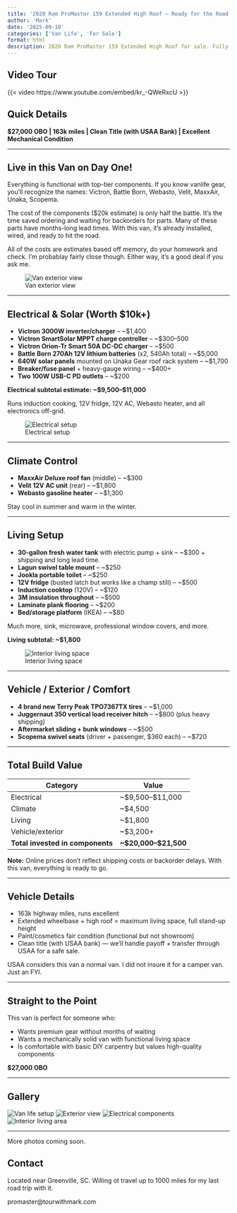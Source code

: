```yaml
---
title: '2020 Ram ProMaster 159 Extended High Roof – Ready for the Road'
author: 'Mark'
date: '2025-09-10'
categories: ['Van Life', 'For Sale']
format: html
description: 2020 Ram ProMaster 159 Extended High Roof for sale. Fully built vanlife conversion with Victron electrical, Battle Born batteries, 640W solar, Webasto heater, Velit AC. $27,000 OBO. 163k miles. Clean title.
---
```


## Video Tour

{{< video https://www.youtube.com/embed/kr_-QWeRxcU >}}

## Quick Details

**$27,000 OBO | 163k miles | Clean Title (with USAA Bank) | Excellent Mechanical Condition**

---

## Live in this Van on Day One!

Everything is functional with top-tier components. If you know vanlife gear, you'll recognize the names: Victron, Battle Born, Webasto, Velit, MaxxAir, Unaka, Scopema.

The cost of the components ($20k estimate) is only half the battle. It's the time saved ordering and waiting for backorders for parts. Many of these parts have months-long lead times. With this van, it's already installed, wired, and ready to hit the road.

All of the costs are estimates based off memory, do your homework and check. I'm probablay fairly close though. Either way, it's a good deal if you ask me. 

![Van exterior view](images/IMG_0712.jpeg)

---

## Electrical & Solar (Worth $10k+)

- **Victron 3000W inverter/charger** – ~$1,400
- **Victron SmartSolar MPPT charge controller** – ~$300–500
- **Victron Orion-Tr Smart 50A DC-DC charger** – ~$500
- **Battle Born 270Ah 12V lithium batteries** (x2, 540Ah total) – ~$5,000
- **640W solar panels** mounted on Unaka Gear roof rack system – ~$1,700
- **Breaker/fuse panel** + heavy-gauge wiring – ~$400+
- **Two 100W USB-C PD outlets** – ~$200

**Electrical subtotal estimate: ~$9,500–$11,000**

Runs induction cooking, 12V fridge, 12V AC, Webasto heater, and all electronics off-grid.

![Electrical setup](images/IMG_0739.jpeg)

---

## Climate Control

- **MaxxAir Deluxe roof fan** (middle) – ~$300
- **Velit 12V AC unit** (rear) – ~$1,800
- **Webasto gasoline heater** – ~$1,300

Stay cool in summer and warm in the winter.

---

## Living Setup

- **30-gallon fresh water tank** with electric pump + sink – ~$300 + shipping and long lead time.
- **Lagun swivel table mount** – ~$250
- **Jookla portable toilet** – ~$250
- **12V fridge** (busted latch but works like a champ still) – ~$500
- **Induction cooktop** (120V) – ~$120
- **3M insulation throughout** – ~$500
- **Laminate plank flooring** – ~$200
- **Bed/storage platform** (IKEA) – ~$80

Much more, sink, microwave, professional window covers, and more.

**Living subtotal: ~$1,800**

![Interior living space](images/IMG_2676.jpeg)

---

## Vehicle / Exterior / Comfort

- **4 brand new Terry Peak TPO7367TX tires** – ~$1,000
- **Juggernaut 350 vertical load receiver hitch** – ~$800 (plus heavy shipping)
- **Aftermarket sliding + bunk windows** – ~$500
- **Scopema swivel seats** (driver + passenger, $360 each) – ~$720


---

## Total Build Value

| Category | Value |
|----------|-------|
| Electrical | ~$9,500–$11,000 |
| Climate | ~$4,500 |
| Living | ~$1,800 |
| Vehicle/exterior | ~$3,200+ |
| **Total invested in components** | **~$20,000–$21,500** |


**Note:** Online prices don't reflect shipping costs or backorder delays. With this van, everything is ready to go.

---

## Vehicle Details

- 163k highway miles, runs excellent
- Extended wheelbase + high roof = maximum living space, full stand-up height
- Paint/cosmetics fair condition (functional but not showroom)
- Clean title (with USAA bank) — we'll handle payoff + transfer through USAA for a safe sale. 

USAA considers this van a normal van. I did not insure it for a camper van. Just an FYI. 

---

## Straight to the Point

This van is perfect for someone who:

- Wants premium gear without months of waiting
- Wants a mechanically solid van with functional living space
- Is comfortable with basic DIY carpentry but values high-quality components

**$27,000 OBO**

---

## Gallery

![Van life setup](images/IMG_5703.jpeg)
![Exterior view](images/IMG_0712.jpeg)
![Electrical components](images/IMG_0739.jpeg)
![Interior living area](images/IMG_2676.jpeg)

---

More photos coming soon. 

## Contact

Located near Greenville, SC. Willing ot travel up to 1000 miles for my last road trip with it. 

promaster@tourwithmark.com